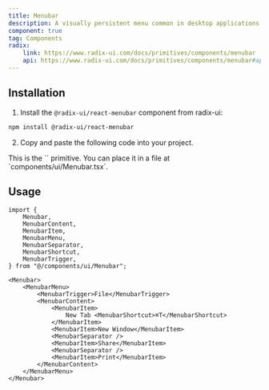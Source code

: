 ```yaml
---
title: Menubar
description: A visually persistent menu common in desktop applications that provides quick access to a consistent set of commands.
component: true
tag: Components
radix:
    link: https://www.radix-ui.com/docs/primitives/components/menubar
    api: https://www.radix-ui.com/docs/primitives/components/menubar#api-reference
---
```


<ComponentExample src="src/components/examples/MenubarDemo.tsx">
    <MenubarDemo />
</ComponentExample>

## Installation

1. Install the `@radix-ui/react-menubar` component from radix-ui:

```bash
npm install @radix-ui/react-menubar
```

2. Copy and paste the following code into your project.

<ComponentSource src="src/components/ui/Menubar.tsx" />

<Alert variant="outline">
    This is the `<Menubar />` primitive. You can place it in a file at
    `components/ui/Menubar.tsx`.
</Alert>

## Usage

```tsx
import {
    Menubar,
    MenubarContent,
    MenubarItem,
    MenubarMenu,
    MenubarSeparator,
    MenubarShortcut,
    MenubarTrigger,
} from "@/components/ui/Menubar";
```

```tsx
<Menubar>
    <MenubarMenu>
        <MenubarTrigger>File</MenubarTrigger>
        <MenubarContent>
            <MenubarItem>
                New Tab <MenubarShortcut>⌘T</MenubarShortcut>
            </MenubarItem>
            <MenubarItem>New Window</MenubarItem>
            <MenubarSeparator />
            <MenubarItem>Share</MenubarItem>
            <MenubarSeparator />
            <MenubarItem>Print</MenubarItem>
        </MenubarContent>
    </MenubarMenu>
</Menubar>
```
